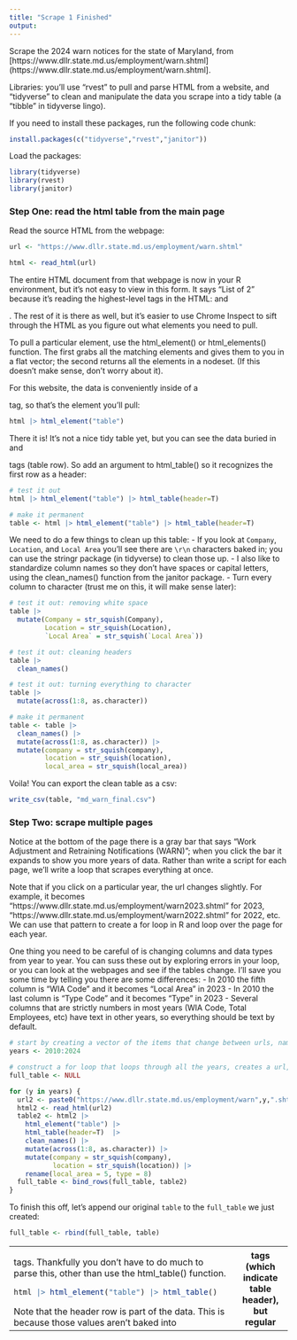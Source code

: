 ```yaml
---
title: "Scrape 1 Finished"
output: 
---
```


Scrape the 2024 warn notices for the state of Maryland, from [https://www.dllr.state.md.us/employment/warn.shtml](https://www.dllr.state.md.us/employment/warn.shtml].

Libraries: you'll use "rvest" to pull and parse HTML from a website, and "tidyverse" to clean and manipulate the data you scrape into a tidy table (a "tibble" in tidyverse lingo). 

If you need to install these packages, run the following code chunk: 
```r
install.packages(c("tidyverse","rvest","janitor"))
```

Load the packages:
```r
library(tidyverse)
library(rvest)
library(janitor)
```

### Step One: read the html table from the main page

Read the source HTML from the webpage:
```r
url <- "https://www.dllr.state.md.us/employment/warn.shtml"

html <- read_html(url)
```

The entire HTML document from that webpage is now in your R environment, but it's not easy to view in this form. It says "List of 2" because it's reading the highest-level tags in the HTML: <head> and <body>. The rest of it is there as well, but it's easier to use Chrome Inspect to sift through the HTML as you figure out what elements you need to pull. 

To pull a particular element, use the html_element() or html_elements() function. The first grabs all the matching elements and gives them to you in a flat vector; the second returns all the elements in a nodeset. (If this doesn't make sense, don't worry about it). 

For this website, the data is conveniently inside of a <table> tag, so that's the element you'll pull:
```r
html |> html_element("table")
```

There it is! It's not a nice tidy table yet, but you can see the data buried in <tr> and <td> tags. 
Thankfully you don't have to do much to parse this, other than use the html_table() function. 

```r
html |> html_element("table") |> html_table()
```

Note that the header row is part of the data. This is because those values aren't baked into <th> tags (which indicate table header), but regular <tr> tags (table row). So add an argument to html_table() so it recognizes the first row as a header: 
```r
# test it out
html |> html_element("table") |> html_table(header=T)

# make it permanent
table <- html |> html_element("table") |> html_table(header=T)

```

We need to do a few things to clean up this table: 
-   If you look at `Company`, `Location`, and `Local Area` you'll see there are `\r\n` characters baked in; you can use the stringr package (in tidyverse) to clean those up. 
-   I also like to standardize column names so they don't have spaces or capital letters, using the clean_names() function from the janitor package.
-   Turn every column to character (trust me on this, it will make sense later): 
```r
# test it out: removing white space
table |> 
  mutate(Company = str_squish(Company), 
         Location = str_squish(Location),
         `Local Area` = str_squish(`Local Area`))

# test it out: cleaning headers
table |> 
  clean_names()

# test it out: turning everything to character
table |> 
  mutate(across(1:8, as.character))

# make it permanent
table <- table |> 
  clean_names() |>
  mutate(across(1:8, as.character)) |> 
  mutate(company = str_squish(company), 
         location = str_squish(location),
         local_area = str_squish(local_area))
```

Voila! You can export the clean table as a csv:
```r
write_csv(table, "md_warn_final.csv")
```

### Step Two: scrape multiple pages

Notice at the bottom of the page there is a gray bar that says "Work Adjustment and Retraining Notifications (WARN)"; when you click the bar it expands to show you more years of data. Rather than write a script for each page, we'll write a loop that scrapes everything at once. 

Note that if you click on a particular year, the url changes slightly. For example, it becomes "https://www.dllr.state.md.us/employment/warn2023.shtml" for 2023, "https://www.dllr.state.md.us/employment/warn2022.shtml" for 2022, etc. We can use that pattern to create a for loop in R and loop over the page for each year.

One thing you need to be careful of is changing columns and data types from year to year. You can suss these out by exploring errors in your loop, or you can look at the webpages and see if the tables change. I'll save you some time by telling you there are some differences: 
-   In 2010 the fifth column is "WIA Code" and it becomes "Local Area" in 2023
-   In 2010 the last column is "Type Code" and it becomes "Type" in 2023
-   Several columns that are strictly numbers in most years (WIA Code, Total Employees, etc) have text in other years, so everything should be text by default.

```r
# start by creating a vector of the items that change between urls, namely the year: 
years <- 2010:2024

# construct a for loop that loops through all the years, creates a url, and scrapes each page. At the end of the loop we'll take the resulting data and add it all into one large table. Because our final table has to live outside of the loop (what happens in a loop stays in a loop unless you pass it outside), we'll create an empty container for it: 
full_table <- NULL

for (y in years) {
  url2 <- paste0("https://www.dllr.state.md.us/employment/warn",y,".shtml")
  html2 <- read_html(url2)
  table2 <- html2 |> 
    html_element("table") |> 
    html_table(header=T)  |> 
    clean_names() |> 
    mutate(across(1:8, as.character)) |> 
    mutate(company = str_squish(company),
           location = str_squish(location)) |> 
    rename(local_area = 5, type = 8)
  full_table <- bind_rows(full_table, table2)
}

```

To finish this off, let's append our original `table` to the `full_table` we just created: 
```r
full_table <- rbind(full_table, table)
```

